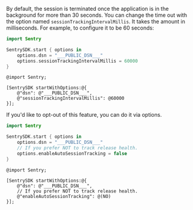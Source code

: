By default, the session is terminated once the application is in the background for more than 30 seconds. You can change the time out with the option named `sessionTrackingIntervalMillis`. It takes the amount in milliseconds. For example, to configure it to be 60 seconds:

```swift {tabTitle:Swift}
import Sentry

SentrySDK.start { options in
    options.dsn = "___PUBLIC_DSN___"
    options.sessionTrackingIntervalMillis = 60000
}
```

```objc {tabTitle:Objective-C}
@import Sentry;

[SentrySDK startWithOptions:@{
    @"dsn": @"___PUBLIC_DSN___",
    @"sessionTrackingIntervalMillis": @60000
}];
```

If you'd like to opt-out of this feature, you can do it via options.

```swift {tabTitle:Swift}
import Sentry

SentrySDK.start { options in
    options.dsn = "___PUBLIC_DSN___"
    // If you prefer NOT to track release health.
    options.enableAutoSessionTracking = false
}
```

```objc {tabTitle:Objective-C}
@import Sentry;

[SentrySDK startWithOptions:@{
    @"dsn": @"___PUBLIC_DSN___",
    // If you prefer NOT to track release health.
    @"enableAutoSessionTracking": @(NO)
}];
```
